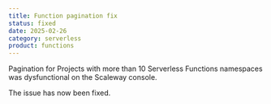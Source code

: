 ```yaml
---
title: Function pagination fix
status: fixed
date: 2025-02-26
category: serverless
product: functions
---
```


Pagination for Projects with more than 10 Serverless Functions namespaces was dysfunctional on the Scaleway console.

The issue has now been fixed.

